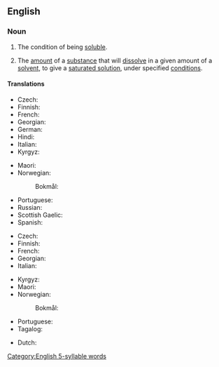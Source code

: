 ==English==

===Noun===
{{wikipedia|Solubility|Solubility (chemisty)}}
{{en-noun|solubilities}}

# The condition of being [[soluble]].
# {{lb|en|chemistry}} The [[amount]] of a [[substance]] that will [[dissolve]] in a given amount of a [[solvent]], to give a [[saturated solution]], under specified [[condition]]s.

====Translations====
{{trans-top|the condition of being soluble}}
* Czech: {{t|cs|rozpustnost|f}}
* Finnish: {{t+|fi|liukoisuus}}
* French: {{t+|fr|solubilité|f}}
* Georgian: {{t|ka|ხსნადობა}}
* German: {{t+|de|Löslichkeit|f}}
* Hindi: {{t|hi|विलेयता|f}}
* Italian: {{t+|it|solubilità|f}}
* Kyrgyz: {{t|ky|эригичтик|sc=Cyrl}}
{{trans-mid}}
* Maori: {{t|mi|memehatanga}}
* Norwegian:
*: Bokmål: {{t+|nb|løselighet|m|f}}
* Portuguese: {{t+|pt|solubilidade|f}}
* Russian: {{t+|ru|раствори́мость|f}}
* Scottish Gaelic: {{t|gd|eadar-sgaoileachd|f}}
* Spanish: {{t+|es|solubilidad|f}}
{{trans-bottom}}

{{trans-top|(chemistry) the amount of a substance that will dissolve in a given amount of a solvent}}
* Czech: {{t|cs|rozpustnost|f}}
* Finnish: {{t+|fi|liukoisuus}}
* French: {{t+|fr|solubilité|f}}
* Georgian: {{t|ka|ხსნადობა}}
* Italian: {{t+|it|solubilità|f}}
{{trans-mid}}
* Kyrgyz: {{t|ky|эригичтик|sc=Cyrl}}
* Maori: {{t|mi|memehatanga}}
* Norwegian:
*: Bokmål: {{t+|nb|løselighet|m|f}}
* Portuguese: {{t+|pt|solubilidade|f}}
* Tagalog: {{t|tl|kaluswinan}}
{{trans-bottom}}

{{checktrans-top}}
* Dutch: {{t+check|nl|oplosbaarheid|f}}
{{trans-mid}}
{{trans-bottom}}

[[Category:English 5-syllable words]]